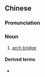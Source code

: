 {{also|拱桥}}
==Chinese==
{{zh-forms|s=拱桥}}

===Pronunciation===
{{zh-pron
|m=gǒngqiáo
|cat=n
}}

===Noun===
{{zh-noun}}

# [[arch bridge]]

====Derived terms====
* {{zh-l|石拱橋}}